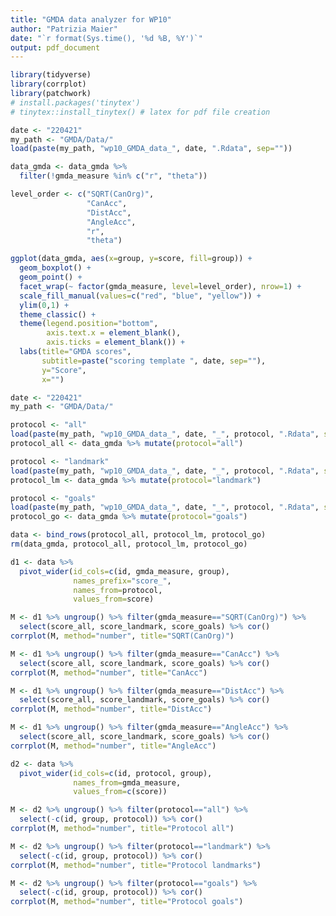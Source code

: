 ```yaml
---
title: "GMDA data analyzer for WP10"
author: "Patrizia Maier"
date: "`r format(Sys.time(), '%d %B, %Y')`"
output: pdf_document
---
```



```r

library(tidyverse)
library(corrplot)
library(patchwork)
# install.packages('tinytex')
# tinytex::install_tinytex() # latex for pdf file creation

```


```r

date <- "220421"
my_path <- "GMDA/Data/"
load(paste(my_path, "wp10_GMDA_data_", date, ".Rdata", sep=""))

data_gmda <- data_gmda %>% 
  filter(!gmda_measure %in% c("r", "theta"))

level_order <- c("SQRT(CanOrg)",
                 "CanAcc",
                 "DistAcc",
                 "AngleAcc",
                 "r",
                 "theta") 

```


```r

ggplot(data_gmda, aes(x=group, y=score, fill=group)) +
  geom_boxplot() + 
  geom_point() + 
  facet_wrap(~ factor(gmda_measure, level=level_order), nrow=1) +
  scale_fill_manual(values=c("red", "blue", "yellow")) + 
  ylim(0,1) + 
  theme_classic() +
  theme(legend.position="bottom", 
        axis.text.x = element_blank(),
        axis.ticks = element_blank()) + 
  labs(title="GMDA scores",
       subtitle=paste("scoring template ", date, sep=""),
       y="Score",
       x="")

```

```r

date <- "220421"
my_path <- "GMDA/Data/"

protocol <- "all"
load(paste(my_path, "wp10_GMDA_data_", date, "_", protocol, ".Rdata", sep=""))
protocol_all <- data_gmda %>% mutate(protocol="all")

protocol <- "landmark"
load(paste(my_path, "wp10_GMDA_data_", date, "_", protocol, ".Rdata", sep=""))
protocol_lm <- data_gmda %>% mutate(protocol="landmark")

protocol <- "goals"
load(paste(my_path, "wp10_GMDA_data_", date, "_", protocol, ".Rdata", sep=""))
protocol_go <- data_gmda %>% mutate(protocol="goals")

data <- bind_rows(protocol_all, protocol_lm, protocol_go)
rm(data_gmda, protocol_all, protocol_lm, protocol_go)

```

```r

d1 <- data %>%
  pivot_wider(id_cols=c(id, gmda_measure, group),
              names_prefix="score_",
              names_from=protocol,
              values_from=score)

M <- d1 %>% ungroup() %>% filter(gmda_measure=="SQRT(CanOrg)") %>% 
  select(score_all, score_landmark, score_goals) %>% cor()
corrplot(M, method="number", title="SQRT(CanOrg)")

M <- d1 %>% ungroup() %>% filter(gmda_measure=="CanAcc") %>% 
  select(score_all, score_landmark, score_goals) %>% cor()
corrplot(M, method="number", title="CanAcc")

M <- d1 %>% ungroup() %>% filter(gmda_measure=="DistAcc") %>% 
  select(score_all, score_landmark, score_goals) %>% cor()
corrplot(M, method="number", title="DistAcc")

M <- d1 %>% ungroup() %>% filter(gmda_measure=="AngleAcc") %>% 
  select(score_all, score_landmark, score_goals) %>% cor()
corrplot(M, method="number", title="AngleAcc")
```

```r

d2 <- data %>%
  pivot_wider(id_cols=c(id, protocol, group),
              names_from=gmda_measure,
              values_from=c(score))

M <- d2 %>% ungroup() %>% filter(protocol=="all") %>% 
  select(-c(id, group, protocol)) %>% cor()
corrplot(M, method="number", title="Protocol all")

M <- d2 %>% ungroup() %>% filter(protocol=="landmark") %>% 
  select(-c(id, group, protocol)) %>% cor()
corrplot(M, method="number", title="Protocol landmarks")

M <- d2 %>% ungroup() %>% filter(protocol=="goals") %>% 
  select(-c(id, group, protocol)) %>% cor()
corrplot(M, method="number", title="Protocol goals")

```
